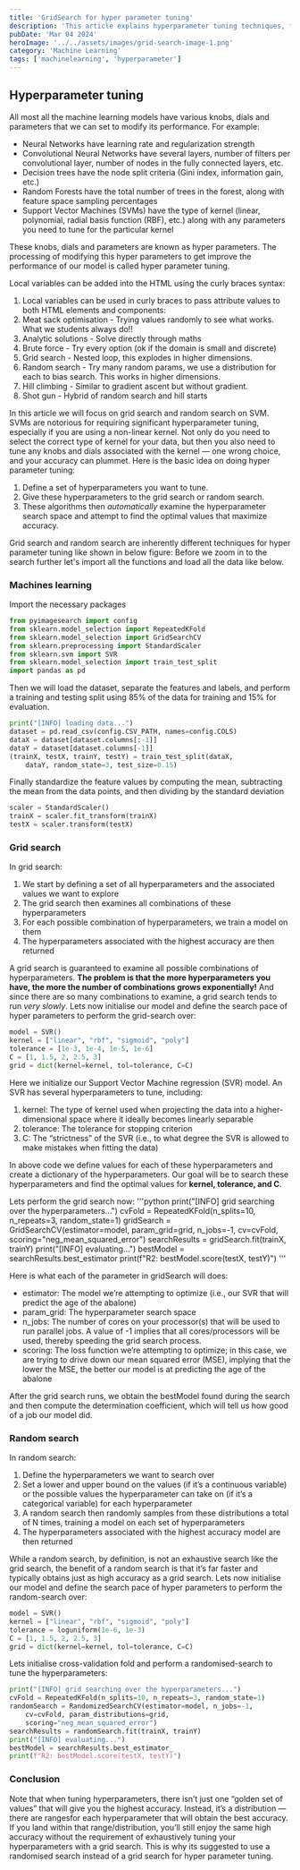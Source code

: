 ```yaml
---
title: 'GridSearch for hyper parameter tuning'
description: 'This article explains hyperparameter tuning techniques, focusing on grid search and random search, to optimize the performance of machine learning models, especially Support Vector Machines (SVMs).'
pubDate: 'Mar 04 2024'
heroImage: '../../assets/images/grid-search-image-1.png'
category: 'Machine Learning'
tags: ['machinelearning', 'hyperparameter']
---
```


## Hyperparameter tuning

All most all the machine learning models have various knobs, dials and parameters that we can set to modify its performance.
For example:

- Neural Networks have learning rate and regularization strength
- Convolutional Neural Networks have several layers, number of filters per convolutional layer, number of nodes in the fully connected layers, etc.
- Decision trees have the node split criteria (Gini index, information gain, etc.)
- Random Forests have the total number of trees in the forest, along with feature space sampling percentages
- Support Vector Machines (SVMs) have the type of kernel (linear, polynomial, radial basis function (RBF), etc.) along with any parameters you need to tune for the particular kernel

These knobs, dials and parameters are known as hyper parameters. The processing of modifying this hyper parameters to get improve the performance of our model is called hyper parameter tuning.

Local variables can be added into the HTML using the curly braces syntax:

1. Local variables can be used in curly braces to pass attribute values to both HTML elements and components:
2. Meat sack optimisation - Trying values randomly to see what works. What we students always do!!
3. Analytic solutions - Solve directly through maths
4. Brute force - Try every option (ok if the domain is small and discrete)
5. Grid search - Nested loop, this explodes in higher dimensions.
6. Random search - Try many random params, we use a distribution for each to bias search. This works in higher dimensions.
7. Hill climbing - Similar to gradient ascent but without gradient.
8. Shot gun - Hybrid of random search and hill starts

In this article we will focus on grid search and random search on SVM.
SVMs are notorious for requiring significant hyperparameter tuning, especially if you are using a non-linear kernel.
Not only do you need to select the correct type of kernel for your data, but then you also need to tune any knobs and dials associated with the kernel — one wrong choice, and your accuracy can plummet.
Here is the basic idea on doing hyper parameter tuning:

1. Define a set of hyperparameters you want to tune.
2. Give these hyperparameters to the grid search or random search.
3. These algorithms then _automatically_ examine the hyperparameter search space and attempt to find the optimal values that maximize accuracy.

Grid search and random search are inherently different techniques for hyper parameter tuning like shown in below figure:
Before we zoom in to the search further let's import all the functions and load all the data like below.

### Machines learning

Import the necessary packages

```python
from pyimagesearch import config
from sklearn.model_selection import RepeatedKFold
from sklearn.model_selection import GridSearchCV
from sklearn.preprocessing import StandardScaler
from sklearn.svm import SVR
from sklearn.model_selection import train_test_split
import pandas as pd
```

Then we will load the dataset, separate the features and labels, and perform a training and testing split using 85% of the data for training and 15% for evaluation.

```python
print("[INFO] loading data...")
dataset = pd.read_csv(config.CSV_PATH, names=config.COLS)
dataX = dataset[dataset.columns[:-1]]
dataY = dataset[dataset.columns[-1]]
(trainX, testX, trainY, testY) = train_test_split(dataX,
	dataY, random_state=3, test_size=0.15)
```

Finally standardize the feature values by computing the mean, subtracting the mean from the data points, and then dividing by the standard deviation

```python
scaler = StandardScaler()
trainX = scaler.fit_transform(trainX)
testX = scaler.transform(testX)
```

### Grid search

In grid search:

1. We start by defining a set of all hyperparameters and the associated values we want to explore
2. The grid search then examines all combinations of these hyperparameters
3. For each possible combination of hyperparameters, we train a model on them
4. The hyperparameters associated with the highest accuracy are then returned

A grid search is guaranteed to examine all possible combinations of hyperparameters.
**The problem is that the more hyperparameters you have, the more the number of combinations grows exponentially!**
And since there are so many combinations to examine, a grid search tends to run _very slowly_.
Lets now initialise our model and define the search pace of hyper parameters to perform the grid-search over:

```python
model = SVR()
kernel = ["linear", "rbf", "sigmoid", "poly"]
tolerance = [1e-3, 1e-4, 1e-5, 1e-6]
C = [1, 1.5, 2, 2.5, 3]
grid = dict(kernel=kernel, tol=tolerance, C=C)
```

Here we initialize our Support Vector Machine regression (SVR) model. An SVR has several hyperparameters to tune, including:

1. kernel: The type of kernel used when projecting the data into a higher-dimensional space where it ideally becomes linearly separable
2. tolerance: The tolerance for stopping criterion
3. C: The “strictness” of the SVR (i.e., to what degree the SVR is allowed to make mistakes when fitting the data)

In above code we define values for each of these hyperparameters and create a dictionary of the hyperparameters.
Our goal will be to search these hyperparameters and find the optimal values for **kernel, tolerance, and C**.

Lets perform the grid search now:
'''python
print("[INFO] grid searching over the hyperparameters...")
cvFold = RepeatedKFold(n_splits=10, n_repeats=3, random_state=1)
gridSearch = GridSearchCV(estimator=model, param_grid=grid, n_jobs=-1, cv=cvFold, scoring="neg_mean_squared_error")
searchResults = gridSearch.fit(trainX, trainY)
print("[INFO] evaluating...")
bestModel = searchResults.best_estimator
print(f"R2: bestModel.score(testX, testY)")
'''

Here is what each of the parameter in gridSearch will does:

- estimator: The model we’re attempting to optimize (i.e., our SVR that will predict the age of the abalone)
- param_grid: The hyperparameter search space
- n_jobs: The number of cores on your processor(s) that will be used to run parallel jobs. A value of -1 implies that all cores/processors will be used, thereby speeding the grid search process.
- scoring: The loss function we’re attempting to optimize; in this case, we are trying to drive down our mean squared error (MSE), implying that the lower the MSE, the better our model is at predicting the age of the abalone

After the grid search runs, we obtain the bestModel found during the search and then compute the determination coefficient, which will tell us how good of a job our model did.

### Random search

In random search:

1. Define the hyperparameters we want to search over
2. Set a lower and upper bound on the values (if it’s a continuous variable) or the possible values the hyperparameter can take on (if it’s a categorical variable) for each hyperparameter
3. A random search then randomly samples from these distributions a total of N times, training a model on each set of hyperparameters
4. The hyperparameters associated with the highest accuracy model are then returned

While a random search, by definition, is not an exhaustive search like the grid search, the benefit of a random search is that it’s far faster and typically obtains just as high accuracy as a grid search.
Lets now initialise our model and define the search pace of hyper parameters to perform the random-search over:

```python
model = SVR()
kernel = ["linear", "rbf", "sigmoid", "poly"]
tolerance = loguniform(1e-6, 1e-3)
C = [1, 1.5, 2, 2.5, 3]
grid = dict(kernel=kernel, tol=tolerance, C=C)
```

Lets initialise cross-validation fold and perform a randomised-search to tune the hyperparameters:

```python
print("[INFO] grid searching over the hyperparameters...")
cvFold = RepeatedKFold(n_splits=10, n_repeats=3, random_state=1)
randomSearch = RandomizedSearchCV(estimator=model, n_jobs=-1,
	cv=cvFold, param_distributions=grid,
	scoring="neg_mean_squared_error")
searchResults = randomSearch.fit(trainX, trainY)
print("[INFO] evaluating...")
bestModel = searchResults.best_estimator_
print(f"R2: bestModel.score(testX, testY)")
```

### Conclusion

Note that when tuning hyperparameters, there isn’t just one “golden set of values” that will give you the highest accuracy.
Instead, it’s a distribution — there are rangesfor each hyperparameter that will obtain the best accuracy.
If you land within that range/distribution, you’ll still enjoy the same high accuracy without the requirement of exhaustively tuning your hyperparameters with a grid search.
This is why its suggested to use a randomised search instead of a grid search for hyper parameter tuning.
